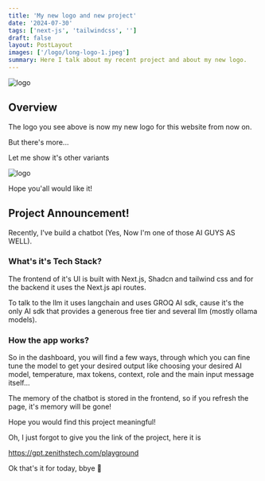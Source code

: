 ```yaml
---
title: 'My new logo and new project'
date: '2024-07-30'
tags: ['next-js', 'tailwindcss', '']
draft: false
layout: PostLayout
images: ['/logo/long-logo-1.jpeg']
summary: Here I talk about my recent project and about my new logo.
---
```


![logo](/logo/long-logo-1.jpeg)

## Overview

The logo you see above is now my new logo for this website from now on.

But there's more...

Let me show it's other variants

![logo](/logo/collage.png)

Hope you'all would like it!

## Project Announcement!

Recently, I've build a chatbot (Yes, Now I'm one of those AI GUYS AS WELL).

### What's it's Tech Stack?

The frontend of it's UI is built with Next.js, Shadcn and tailwind css and for the backend it uses the Next.js api routes.

To talk to the llm it uses langchain and uses GROQ AI sdk, cause it's the only AI sdk that provides a generous free tier and several llm (mostly ollama models).

### How the app works?

So in the dashboard, you will find a few ways, through which you can fine tune the model to get your desired output like choosing your desired AI model, temperature, max tokens, context, role and the main input message itself...

The memory of the chatbot is stored in the frontend, so if you refresh the page, it's memory will be gone!

Hope you would find this project meaningful!

Oh, I just forgot to give you the link of the project, here it is

https://gpt.zenithstech.com/playground

Ok that's it for today, bbye 👋
